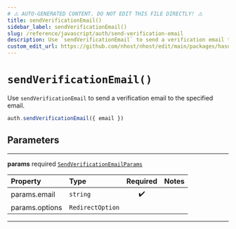 ```yaml
---
# ⚠️ AUTO-GENERATED CONTENT. DO NOT EDIT THIS FILE DIRECTLY! ⚠️
title: sendVerificationEmail()
sidebar_label: sendVerificationEmail()
slug: /reference/javascript/auth/send-verification-email
description: Use `sendVerificationEmail` to send a verification email to the specified email.
custom_edit_url: https://github.com/nhost/nhost/edit/main/packages/hasura-auth-js/src/hasura-auth-client.ts#L408
---
```


# `sendVerificationEmail()`

Use `sendVerificationEmail` to send a verification email
to the specified email.

```ts
auth.sendVerificationEmail({ email })
```

## Parameters

---

**<span className="parameter-name">params</span>** <span className="optional-status">required</span> [`SendVerificationEmailParams`](/reference/docgen/javascript/auth/types/send-verification-email-params)

| Property                                                                                   | Type             | Required | Notes |
| :----------------------------------------------------------------------------------------- | :--------------- | :------: | :---- |
| <span className="parameter-name"><span className="light-grey">params.</span>email</span>   | `string`         |    ✔️    |       |
| <span className="parameter-name"><span className="light-grey">params.</span>options</span> | `RedirectOption` |          |       |

---
